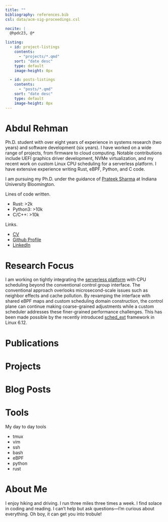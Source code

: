 ```yaml
---
title: ""
bibliography: references.bib
csl: data/acm-sig-proceedings.csl

nocite: |
  @hpdc23, @*

listing:
  - id: project-listings
    contents: 
      - "projects/*.qmd"
    sort: "date desc"
    type: default
    image-height: 0px

  - id: posts-listings
    contents: 
      - "posts/*.qmd"
    sort: "date desc"
    type: default
    image-height: 0px
---
```


# Abdul Rehman 

Ph.D. student with over eight years of experience in systems research (two years) and software development (six years). 
I have worked on a wide range of projects, from firmware to cloud computing. 
Notable contributions include UEFI graphics driver development, NVMe virtualization, and my recent work on custom Linux CPU scheduling for a serverless platform. 
I have extensive experience writing Rust, eBPF, Python, and C code.

I am pursuing my Ph.D. under the guidance of [Prateek Sharma](https://cgi.luddy.indiana.edu/~prateeks) at Indiana University Bloomington.

Lines of code written. 

  * Rust: >2k   
  * Python3: >10k  
  * C/C++: >10k   

Links.

  * [CV](./data/resume.pdf)
  * [Github Profile](https://github.com/abrehman94)
  * [LinkedIn](https://www.linkedin.com/in/abdulrehman010/)

<!--
  * [Google Scholar Profile](https://scholar.google.com/citations?user=8LD5hmQAAAAJ&hl=en&oi=sra)
    **Seeking a Summer 2025 Internship in the area of Systems (eBPF, Rust, Linux Kernel, Cloud, Performance).**
-->

# Research Focus

I am working on tightly integrating the [serverless platform](https://github.com/COS-IN/iluvatar-faas) with CPU scheduling 
beyond the conventional control group interface. 
The conventional approach overlooks microsecond-scale issues such as neighbor effects and cache pollution. 
By revamping the interface with shared eBPF maps and custom scheduling domain construction, 
the control plane can continue making coarse-grained adjustments while a custom scheduler addresses these finer-grained performance challenges. 
This has been made possible by the recently introduced [sched_ext](https://github.com/sched-ext/scx) framework in Linux 6.12.

# Publications 

::: {#refs}
:::

# Projects

::: {#project-listings}
:::

# Blog Posts

::: {#posts-listings}
:::

# Tools

My day to day tools 

  * tmux
  * vim
  * ssh 
  * bash 
  * eBPF 
  * python
  * rust  

# About Me 

I enjoy hiking and driving. I run three miles three times a week.
I find solace in coding and reading.
I can't help but ask questions—I'm curious about everything.
Oh boy, it can get you into trobule!

<!--
I love to spend time with my family, driving and hiking.
I run three miles three times a week.
I like to sit staring at a tree for long hours, thinking about how each molecule of air works together to move energy from one place to another, moving the leaves in a way that can be mathematically determined yet seems so undeterministic.
How we are no different from a fish living in a sea, witnessing the same effect of energy on a seaweed, yet different enough to reason about it and develop such a deep understanding of it, so much so that we can use it for a completely different purpose.
-->


